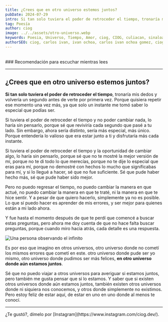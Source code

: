 ```yaml
---
title: ¿Crees que en otro universo estemos juntos?
pubDate: 2024-07-29
intro: Si tan solo tuviera el poder de retroceder el tiempo, tronaría mis dedos y volvería un segundo antes de verte por primera vez.
tag: Poesía
author: ciog
image: ../../assets/otro-universo.webp
keywords: Poesia, Universo, Tiempo, Amor, ciog, CIOG, culiacan, sinaloa, mexico, blog, pensamiento, reflexion
authorSEO: ciog, carlos ivan, ivan ochoa, carlos ivan ochoa gomez, ciog.dev
---
```


<br/>
### Recomendación para escuchar mientras lees
<CardMusic
    image="https://res.cloudinary.com/dx7uimym1/image/upload/v1722280213/CIOG/Music/Banners/Memories.jpg"
    nameSound="Memories"
    nameArtist="Wallerstedt"
    audioSrc="https://res.cloudinary.com/dx7uimym1/video/upload/v1722280045/CIOG/Music/Memories.mp4"
/>
<hr/>

## ¿Crees que en otro universo estemos juntos?

**Si tan solo tuviera el poder de retroceder el tiempo**, tronaría mis dedos y volvería un segundo antes de verte por primera vez. 
Porque quisiera repetir ese momento una vez más, ya que solo un instante me tomó saber lo especial que podías ser.


Si tuviera el poder de retroceder el tiempo y no poder cambiar nada, lo haría sin pensarlo, porque sé que reviviría cada segundo que pasé a tu lado. 
Sin embargo, ahora sería distinto, sería más especial, más único. Porque entendería lo valioso que era estar junto a ti y disfrutaría más cada instante.


Si tuviera el poder de retroceder el tiempo y la oportunidad de cambiar algo, lo haría sin pensarlo, porque sé que no te mostré la mejor versión de mí, 
porque no te di todo lo que merecías, porque no te dije lo especial que eras para mí, porque no demostré con hechos lo mucho que significabas para mí, 
y si lo llegué a hacer, sé que no fue suficiente. Sé que pude haber hecho más, sé que pude haber sido mejor.


Pero no puedo regresar el tiempo, no puedo cambiar la manera en que actué, no puedo cambiar la manera en que te traté, 
ni la manera en que te hice sentir. Y a pesar de que quiero hacerlo, simplemente ya no es posible. Lo que sí puedo hacer es aprender de mis errores,
y ser mejor para quienes están a mi lado ahora.


Y fue hasta el momento después de que te perdí que comencé a buscar estas preguntas, pero ahora me doy cuenta de que no hace falta buscar preguntas, 
porque cuando miro hacia atrás, cada detalle es una respuesta.


<Image src="https://res.cloudinary.com/dx7uimym1/image/upload/v1722287406/CIOG/Alguien-miraro-al-infinto.webp" width={800} height={200} alt="Una persona observando el infinito"/>


Es por eso que imagino en otros universos, otro universo donde no cometí los mismos errores que cometí en este. 
otro universo donde pude ser yo mismo, otro universo donde pudimos ser más felices, **en otro universo donde aún estamos juntos**.


Sé que no puedo viajar a otros universos para averiguar si estamos juntos, pero también me gusta pensar que sí lo estamos. 
Y saber que si existen otros universos donde aún estamos juntos, también existen otros universos donde ni siquiera nos conocemos, 
y otros donde simplemente no existimos. Pero estoy feliz de estar aquí, de estar en uno en uno donde al menos te conocí.
<hr/>
¿Te gustó?, dímelo por [Instagram](https://www.instagram.com/ciog.dev/).
<br/>